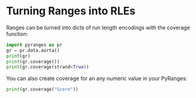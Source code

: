 # Turning Ranges into RLEs

Ranges can be turned into dicts of run length encodings with the coverage function:

```python
import pyranges as pr
gr = pr.data.aorta()
print(gr)
print(gr.coverage())
print(gr.coverage(strand=True))
```

You can also create coverage for an any numeric value in your PyRanges:

```python
print(gr.coverage("Score"))
```